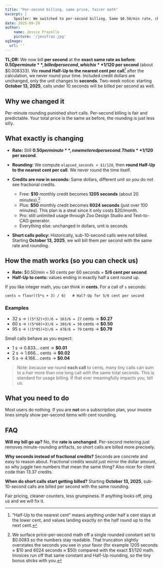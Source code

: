 ```yaml
---
title: "Per-second billing, same price, fairer math"
excerpt: |
    Spoiler: We switched to per-second billing. Same $0.50/min rate, charged by the second, Half-Up to the nearest cent after the calc. On Oct 13 we’ll bill sub-10-second calls too.
date: 2025-09-29
author:
    name: Jessie Frazelle
    picture: '/jessfraz.jpg'
ogImage:
  url: ''
---
```


**TL;DR:** We now bill **per second** at the **exact same rate as before**: **$0.50 per minute**, billed per second, which is **$1/120 per second** (about $0.008333). We **round Half-Up to the nearest cent per call**[^half-up-def] after the calculation, we never round your time. Included credit dollars are unchanged, only the unit changes to **seconds**. Two-week notice: starting **October 13, 2025**, calls under 10 seconds will be billed per second as well.


## Why we changed it

Per-minute rounding punished short calls. Per-second billing is fair and predictable. Your total price is the same as before, the rounding is just less silly.

## What exactly is changing

* **Rate:** Still **$0.50 per minute**, now metered per second. That is **$1/120 per second**.
* **Rounding:** We compute `elapsed_seconds × $1/120`, then **round Half-Up to the nearest cent per call**. We never round the time itself.
* **Credits are now in seconds:** Same dollars, different unit so you do not see fractional credits.

  * Free: **$10** monthly credit becomes **1205 seconds** (about 20 minutes).[^credit-rounding]
  * Plus: **$50** monthly credit becomes **6024 seconds** (just over 100 minutes). This plan is a steal since it only costs $20/month.
  * Pro: still unlimited usage through Zoo Design Studio and Text-to-CAD generator.
  * Everything else: unchanged in dollars, unit is seconds.
* **Short calls policy:** Historically, sub-10-second calls were not billed. Starting **October 13, 2025**, we will bill them per second with the same rate and rounding.

## How the math works (so you can check us)

* **Rate:** $0.50/min = 50 cents per 60 seconds = **5/6 cent per second**.
* **Half-Up to cents:** values ending in exactly half a cent round up.

If you like integer math, you can think in **cents**. For a call of `s` seconds:

```
cents = floor((5*s + 3) / 6)   # Half-Up for 5/6 cent per second
```

### Examples

* 32 s → `((5*32)+3)/6 = 163/6 = 27` cents → **$0.27**
* 60 s → `((5*60)+3)/6 = 303/6 = 50` cents → **$0.50**
* 95 s → `((5*95)+3)/6 = 478/6 = 79` cents → **$0.79**

Small calls behave as you expect:

* 1 s → 0.833… cent → **$0.01**
* 2 s → 1.666… cents → **$0.02**
* 5 s → 4.166… cents → **$0.04**

> Note: because we round **each call** to cents, many tiny calls can sum to a hair more than one long call with the same total seconds. This is standard for usage billing. If that ever meaningfully impacts you, tell us.


## What you need to do

Most users do nothing. If you are **not** on a subscription plan, your invoice lines simply show per-second items with cent rounding.

## FAQ

**Will my bill go up?**
No, the **rate is unchanged**. Per-second metering just removes minute-rounding artifacts, so short calls are billed more precisely.

**Why seconds instead of fractional credits?**
Seconds are concrete and easy to reason about. Fractional credits would just mirror the dollar amount, so why juggle two numbers that mean the same thing? Also nicer for client code than 13.37 credits.

**When do short calls start getting billed?**
Starting **October 13, 2025**, sub-10-second calls are billed per second with the same rounding.

Fair pricing, cleaner counters, less grumpiness. If anything looks off, ping us and we will fix it.

[^half-up-def]: “Half-Up to the nearest cent” means anything under half a cent stays at the lower cent, and values landing exactly on the half round up to the next cent.

[^credit-rounding]: We surface price-per-second math off a single rounded constant set to $0.0083 so the numbers stay readable. That truncation slightly overstates the seconds you see in your favor (for example 1205 seconds ≈ $10 and 6024 seconds ≈ $50) compared with the exact $1/120 math. Invoices run off that same constant and Half-Up rounding, so the tiny bonus sticks with you.
